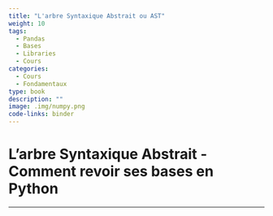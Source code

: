 ```yaml
---
title: "L'arbre Syntaxique Abstrait ou AST"
weight: 10
tags:
  - Pandas
  - Bases
  - Libraries
  - Cours
categories:
  - Cours
  - Fondamentaux
type: book
description: ""
image: .img/numpy.png
code-links: binder
---
```


# L'arbre Syntaxique Abstrait - Comment revoir ses bases en Python

---

